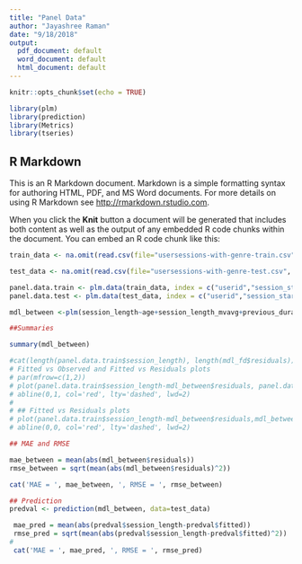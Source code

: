 ---
title: "Panel Data"
author: "Jayashree Raman"
date: "9/18/2018"
output:
  pdf_document: default
  word_document: default
  html_document: default
---

```{r setup, include=FALSE}
knitr::opts_chunk$set(echo = TRUE)
```

```{r}
library(plm)
library(prediction)
library(Metrics)
library(tseries)
```

## R Markdown

This is an R Markdown document. Markdown is a simple formatting syntax for authoring HTML, PDF, and MS Word documents. For more details on using R Markdown see <http://rmarkdown.rstudio.com>.

When you click the **Knit** button a document will be generated that includes both content as well as the output of any embedded R code chunks within the document. You can embed an R code chunk like this:

```{r}

train_data <- na.omit(read.csv(file="usersessions-with-genre-train.csv", header=TRUE, row.names = NULL, sep="|"))

test_data <- na.omit(read.csv(file="usersessions-with-genre-test.csv", header=TRUE, row.names = NULL, sep="|"))

panel.data.train <- plm.data(train_data, index = c("userid","session_start"))
panel.data.test <- plm.data(test_data, index = c("userid","session_start"))

mdl_between <-plm(session_length~age+session_length_mvavg+previous_duration+is_holiday+absence_time,  data = panel.data.train, model = "between")

##Summaries

summary(mdl_between)

#cat(length(panel.data.train$session_length), length(mdl_fd$residuals))
# Fitted vs Observed and Fitted vs Residuals plots
# par(mfrow=c(1,2))
# plot(panel.data.train$session_length-mdl_between$residuals, panel.data.train$session_length, asp=1, ylab = "Observed", xlab = "Fitted", main = "Fitted vs Observed ")
# abline(0,1, col='red', lty='dashed', lwd=2)
# 
# ## Fitted vs Residuals plots
# plot(panel.data.train$session_length-mdl_between$residuals,mdl_between$residuals, asp=1, ylab = "Observed", xlab = "Fitted", main = "Fitted vs Residuals")
# abline(0,0, col='red', lty='dashed', lwd=2)

## MAE and RMSE

mae_between = mean(abs(mdl_between$residuals))
rmse_between = sqrt(mean(abs(mdl_between$residuals)^2))

cat('MAE = ', mae_between, ', RMSE = ', rmse_between)

## Prediction
predval <- prediction(mdl_between, data=test_data)

 mae_pred = mean(abs(predval$session_length-predval$fitted))
 rmse_pred = sqrt(mean(abs(predval$session_length-predval$fitted)^2))
# 
 cat('MAE = ', mae_pred, ', RMSE = ', rmse_pred)

```


